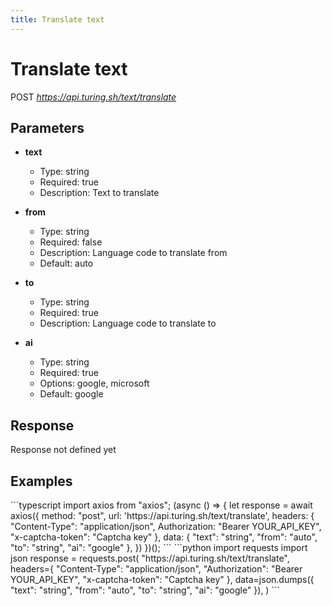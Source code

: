 ```yaml
---
title: Translate text
---
```


# Translate text
POST *https://api.turing.sh/text/translate*
## Parameters


- **text**
  - Type: string
  - Required: true
  - Description: Text to translate

- **from**
  - Type: string
  - Required: false
  - Description: Language code to translate from
  - Default: auto

- **to**
  - Type: string
  - Required: true
  - Description: Language code to translate to

- **ai**
  - Type: string
  - Required: true
  - Options: google, microsoft
  - Default: google

## Response

<Error>Response not defined yet</Error>


## Examples

<CodeGroup title="Translate text example">
  ```typescript
  import axios from "axios";
  (async () => {
    let response = await axios({
      method: "post",
      url: 'https://api.turing.sh/text/translate',
      headers: {
        "Content-Type": "application/json",
        Authorization: "Bearer YOUR_API_KEY",
        "x-captcha-token": "Captcha key"
      },
      data: {
  "text": "string",
  "from": "auto",
  "to": "string",
  "ai": "google"
},
    })
  })();
  ```
  ```python
  import requests
  import json
  response = requests.post(
    "https://api.turing.sh/text/translate",
    headers={
      "Content-Type": "application/json",
      "Authorization": "Bearer YOUR_API_KEY",
      "x-captcha-token": "Captcha key"
    },
    data=json.dumps({
  "text": "string",
  "from": "auto",
  "to": "string",
  "ai": "google"
}),
  )
  ```
</CodeGroup>